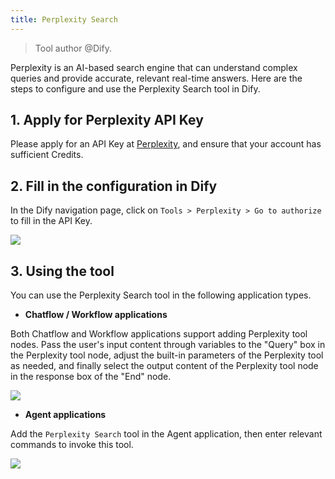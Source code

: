 ```yaml
---
title: Perplexity Search
---
```


> Tool author @Dify.

Perplexity is an AI-based search engine that can understand complex queries and provide accurate, relevant real-time answers. Here are the steps to configure and use the Perplexity Search tool in Dify.

## 1. Apply for Perplexity API Key

Please apply for an API Key at [Perplexity](https://www.perplexity.ai/settings/api), and ensure that your account has sufficient Credits.

## 2. Fill in the configuration in Dify

In the Dify navigation page, click on `Tools > Perplexity > Go to authorize` to fill in the API Key.

![](/images/assets/tools-perplexity.png)

## 3. Using the tool

You can use the Perplexity Search tool in the following application types.

* **Chatflow / Workflow applications**

Both Chatflow and Workflow applications support adding Perplexity tool nodes. Pass the user's input content through variables to the "Query" box in the Perplexity tool node, adjust the built-in parameters of the Perplexity tool as needed, and finally select the output content of the Perplexity tool node in the response box of the "End" node.

![](/images/assets/tools-chatflow-perplexity.png)

* **Agent applications**

Add the `Perplexity Search` tool in the Agent application, then enter relevant commands to invoke this tool.

![](/images/assets/tools-agent-perplexity.png)
